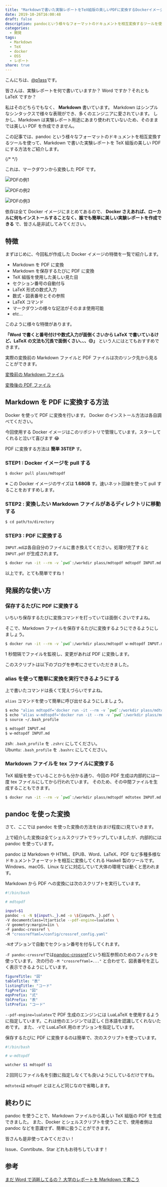 ```yaml
---
title: "Markdownで書いた実験レポートをTeX組版の美しいPDFに変換するDockerイメージを作った"
date: 2019-10-26T16:00:48
draft: false
description: pandocという様々なフォーマットのドキュメントを相互変換するツールを使って、Markdownで書いた実験レポートをTeX組版の美しいPDFにする方法をご紹介します。数式や図表番号、LaTeXコマンドにも対応しています。Dockerさえあれば、ローカルに何もインストールすることなく、誰でも簡単に美しい実験レポートを作成できます。
categories:
  - 開発
tags:
  - Markdown
  - TeX
  - docker
  - OSS
  - レポート
share: true
---
```



こんにちは、[@p1ass](https://twitter.com/p1ass)です。

皆さんは、実験レポートを何で書いていますか？
Word ですか？それとも LaTeX ですか？

私はそのどちらでもなく、 **Markdown** 書いています。
Markdown はシンプルなシンタックスで様々な表現ができ、多くのエンジニアに愛されています。
しかし、Markdown は実験レポート用途にあまり使われていないため、そのままでは美しい PDF を作成できません。

この記事では、pandoc という様々なフォーマットのドキュメントを相互変換するツールを使って、Markdown で書いた実験レポートを TeX 組版の美しい PDF にする方法をご紹介します。

{/* <!--more--> */}

これは、マークダウンから変換した PDF です。

![PDFの例1](./example-1.jpg)

![PDFの例2](./example-2.jpg)

![PDFの例3](./example-3.jpg)

依存は全て Docker イメージにまとめてあるので、 **Docker さえあれば、ローカルに何もインストールすることなく、誰でも簡単に美しい実験レポートを作成できる** で、皆さん是非試してみてください。

## 特徴

まずはじめに、今回私が作成した Docker イメージの特徴を一覧で紹介します。

- Markdown を PDF に変換
- Markdown を保存するたびに PDF に変換
- TeX 組版を使用した美しい見た目
- セクション番号の自動付与
- LaTeX 形式の数式入力
- 数式・図表番号とその参照
- LaTeX コマンド
- マークダウンの様々な記法がそのまま使用可能
- etc...

このように様々な特徴があります。

**「Word で書くと番号付けや数式入力が面倒くさいから LaTeX で書いているけど、LaTeX の文法も冗長で面倒くさい、、、😔」**
という人にはとてもおすすめできます。

実際の変換前の Markdown ファイルと PDF ファイルは次のリンク先から見ることができます。

[変換前の Markdown ファイル](https://github.com/p1ass/mdtopdf/blob/master/examples/example.md)

[変換後の PDF ファイル](https://github.com/p1ass/mdtopdf/blob/master/examples/example.pdf)

## Markdown を PDF に変換する方法

Docker を使って PDF に変換を行います。
Docker のインストール方法は各自調べてください。

今回使用する Docker イメージはこのリポジトリで管理しています。スターしてくれると泣いて喜びます 😂

<ExLinkCard url="https://github.com/p1ass/mdtopdf" />

PDF に変換する方法は **簡単 3STEP** す。

### STEP1 : Docker イメージを pull する

```bash
$ docker pull plass/mdtopdf
```

※ この Docker イメージのサイズは **1.68GB** す。速いネット回線を使って pull することをおすすめします。

### STEP2 : 変換したい Markdown ファイルがあるディレクトリに移動する

```bash
$ cd path/to/directory
```

### STEP3 : PDF に変換する

`INPUT.md`は各自自分のファイルに書き換えてください。処理が完了すると `INPUT.pdf` が生成されます。

```bash
$ docker run -it --rm -v `pwd`:/workdir plass/mdtopdf mdtopdf INPUT.md
```

以上です。とても簡単ですね！

## 発展的な使い方

### 保存するたびに PDF に変換する

いちいち保存するたびに変換コマンドを打っていては面倒くさいですよね。

そこで、Markdown ファイルを保存するたびに変換するようにできるようにしましょう。

```bash
$ docker run -it --rm -v `pwd`:/workdir plass/mdtopdf w-mdtopdf INPUT.md
```

1 秒間隔でファイルを監視し、変更があれば PDF に変換します。

このスクリプトは以下のブログを参考にさせていただきました。

<ExLinkCard url="http://mizti.hatenablog.com/entry/2013/01/27/204343" />

### alias を使って簡単に変換を実行できるようにする

上で書いたコマンドは長くて覚えづらいですよね。

`alias` コマンドを使って簡単に呼び出せるようにしましょう。

```bash
$ echo "alias mdtopdf='docker run -it --rm -v `pwd`:/workdir plass/mdtopdf mdtopdf'" >> ~/.bash_profile
$ echo "alias w-mdtopdf='docker run -it --rm -v `pwd`:/workdir plass/mdtopdf w-mdtopdf'" >> ~/.bash_profile
$ source ~/.bash_profile

$ mdtopdf INPUT.md
$ w-mdtopdf INPUT.md
```

zsh: `.bash_profile` を `.zshrc` にしてください。  
Ubuntu: `.bash_profile` を `.bashrc` にしてください。

### Markdown ファイルを tex ファイルに変換する

TeX 組版を使っていることからも分かる通り、今回の PDF 生成は内部的には一度 tex ファイルにしてから行われています。
そのため、その中間ファイルを生成することもできます。

```bash
$ docker run -it --rm -v `pwd`:/workdir plass/mdtopdf mdtotex INPUT.md
```

## pandoc を使った変換

さて、ここでは pandoc を使った変換の方法を(おまけ程度に)見ていきます。

上で紹介した変換は全てシェルスクリプトでラップしていましたが、内部的には pandoc を使っています。

<ExLinkCard url="https://pandoc.org/" />

pandoc は Markdown や HTML、EPUB、Word、LaTeX、PDF など多種多様なドキュメントフォーマットを相互に変換してくれる Haskell 製のツールです。
Windows、macOS、Linux などに対応していて大体の環境では動くと思われます。

Markdown から PDF への変換には次のスクリプトを実行しています。

```bash
#!/bin/bash

# mdtopdf

input=$1
pandoc -s -N ${input%._}.md -o \${input%._}.pdf \
-V documentclass=ltjarticle --pdf-engine=lualatex \
-V geometry:margin=1in \
-F pandoc-crossref \
-M "crossrefYaml=/config/crossref_config.yaml"
```

`-N`オプションで自動でセクション番号を付与してくれます。

`-F pandoc-crossref`では[pandoc-crossref](https://github.com/lierdakil/pandoc-crossref)という相互参照のためのフィルタを使っています。
次の行の `-M "crossrefYaml=..."` と合わせて、図表番号を正しく表示できるようにしています。

```yaml
figureTitle: "図"
tableTitle: "表"
listingTitle: "コード"
figPrefix: "図"
eqnPrefix: "式"
tblPrefix: "表"
lstPrefix: "コード"
```

<ExLinkCard url="https://github.com/lierdakil/pandoc-crossref" />

`--pdf-engine=lualatex`で PDF 生成のエンジンには LuaLaTeX を使用するように指定しています。これは他のエンジンでは正しく日本語を認識してくれないためです。
また、`-V`で LuaLaTeX 用のオプションを指定しています。

保存するたびに PDF に変換するのは簡単で、次のスクリプトを使っています。

```bash
#!/bin/bash

# w-mdtopdf

watcher $1 mdtopdf $1
```

２回同じファイル名を引数に指定しなくても良いようにしているだけですね。

`mdtotex`は `mdtopdf` とほとんど同じなので省略します。

## 終わりに

pandoc を使うことで、Markdown ファイルから美しい TeX 組版の PDF を生成できました。
また、Docker とシェルスクリプトを使うことで、使用者側は pandoc などを意識せず、簡単に扱うことができます。

皆さんも是非使ってみてください！

Issue、Conrtibute、Star どれもお待ちしています！

<ExLinkCard url="https://github.com/p1ass/mdtopdf" />

## 参考

[まだ Word で消耗してるの？ 大学のレポートを Markdown で書こう](https://qiita.com/Kumassy/items/5b6ae6b99df08fb434d9)
